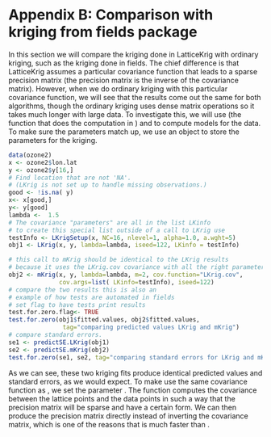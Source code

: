 # Appendix B: Comparison with kriging from fields package

In this section we will compare the kriging done in LatticeKrig with ordinary kriging, such as the kriging done in fields. The chief difference is that LatticeKrig assumes a particular covariance function that leads to a sparse precision matrix (the precision matrix is the inverse of the covariance matrix). However, when we do ordinary kriging with this particular covariance function, we will see that the results come out the same for both algorithms, though the ordinary kriging uses dense matrix operations so it takes much longer with large data. To investigate this, we will use \ttt{LKrig} (the function that does the computation in \ttt{LatticeKrig}) and \ttt{mKrig} to compute models for the data. To make sure the parameters match up, we use an \ttt{LKinfo} object to store the parameters for the kriging. 

```r
data(ozone2)  
x <- ozone2$lon.lat
y <- ozone2$y[16,]
# Find location that are not 'NA'.
# (LKrig is not set up to handle missing observations.)
good <- !is.na( y)
x<- x[good,]
y<- y[good]
lambda <-  1.5
# The covariance "parameters" are all in the list LKinfo
# to create this special list outside of a call to LKrig use
testInfo <- LKrigSetup(x, NC=16, nlevel=1, alpha=1.0, a.wght=5)
obj1 <- LKrig(x, y, lambda=lambda, iseed=122, LKinfo = testInfo)

# this call to mKrig should be identical to the LKrig results
# because it uses the LKrig.cov covariance with all the right parameters.
obj2 <- mKrig(x, y, lambda=lambda, m=2, cov.function="LKrig.cov",
              cov.args=list( LKinfo=testInfo), iseed=122)
# compare the two results this is also an
# example of how tests are automated in fields
# set flag to have tests print results
test.for.zero.flag<- TRUE
test.for.zero(obj1$fitted.values, obj2$fitted.values,
               tag="comparing predicted values LKrig and mKrig")
# compare standard errors. 
se1 <- predictSE.LKrig(obj1)
se2 <- predictSE.mKrig(obj2)
test.for.zero(se1, se2, tag="comparing standard errors for LKrig and mKrig")
```

As we can see, these two kriging fits produce identical predicted values and standard errors, as we would expect. To make \ttt{mKrig} use the same covariance function as \ttt{LKrig}, we set the parameter \ttt{cov.function="LKrig.cov"}. The \ttt{LKrig.cov} function computes the covariance between the lattice points and the data points in such a way that the precision matrix will be sparse and have a certain form. We can then produce the precision matrix directly instead of inverting the covariance matrix, which is one of the reasons that \ttt{LKrig} is much faster than \ttt{mKrig}.
